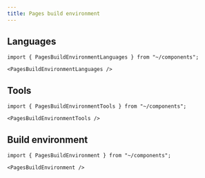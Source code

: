 ```yaml
---
title: Pages build environment
---
```


## Languages

```mdx live
import { PagesBuildEnvironmentLanguages } from "~/components";

<PagesBuildEnvironmentLanguages />
```

## Tools

```mdx live
import { PagesBuildEnvironmentTools } from "~/components";

<PagesBuildEnvironmentTools />
```

## Build environment

```mdx live
import { PagesBuildEnvironment } from "~/components";

<PagesBuildEnvironment />
```